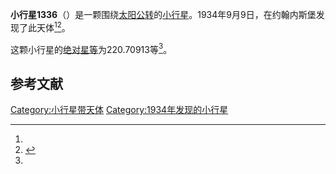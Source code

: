 {{Infobox planet
| bgcolour = #FFFFC0
| name = 1336 Zeelandia
| symbol = 
| image = 
| caption = 
| discovery = yes
| discovery_ref = 
| discoverer = {{link-en|亨德里克·范·基特|Hendrik van Gent}}
| discovery_site = [[约翰内斯堡|约翰内斯堡]] 
| discovered = 1934年9月9日
| designations = yes
| mp_name = 
| named_after = 
| alt_names = 1934 RW/ 1929 QE / 1930 XC / 1935 YF / 1939 RP / A906 YO
| mp_category = [[主带小行星|主带小行星]]
| orbit_ref = <ref name="a">[http://ssd.jpl.nasa.gov/sbdb.cgi?sstr=1336 1336 Zeelandia] {{Wayback|url=http://ssd.jpl.nasa.gov/sbdb.cgi?sstr=1336 |date=20201117215150 }}，小行星數據庫瀏覽器（JPL Small-Body Database Browser）－[[美国国家航空航天局|美国国家航空航天局]]喷气推进实验室</ref>
| epoch = 2456400.5 (2013年4月18日更新)
| aphelion = {{convert|3.0322781|AU|km|3|abbr=on|lk=out}}
| perihelion = {{convert|2.6712923|AU|km|3|abbr=on}}
| semimajor = {{convert|2.8517852|AU|km|3|abbr=on}}
| eccentricity = 0.0632912
| period = 1759.031626 [[日|日]]<br />4.82[[儒略年|儒略年]]
| avg_speed = 
| inclination = 3.19733
| asc_node = 97.42951
| mean_anomaly = 
| arg_peri = 220.70913
| satellites = 
| physical_characteristics = yes
| dimensions = 
| mass = 
| density = 
| surface_grav = 
| escape_velocity = 
| sidereal_day = 
| axial_tilt = 
| pole_ecliptic_lat = 
| pole_ecliptic_lon = 
| albedo = 
| temperatures= 
| temp_name1 = 
| mean_temp_1 = 
| max_temp_1 = 
| temp_name2 = 
| max_temp_2 = 
| spectral_type = 
| abs_magnitude = 220.70913
}}

'''小行星1336'''（{{lang-en|1336 Zeelandia}}）是一颗围绕[[太阳|太阳]][[公转|公转]]的[[小行星|小行星]]。1934年9月9日，{{link-en|亨德里克·范·基特|Hendrik van Gent}}在约翰内斯堡发现了此天体<ref name="a" /><ref>{{cite news|title=小行星列表|url=http://cfa-www.harvard.edu/iau/lists/NumberedMPs.txt|accessdate=2013-07-08|newspaper=哈佛大学|archive-date=2008-05-17|archive-url=https://web.archive.org/web/20080517010638/http://cfa-www.harvard.edu/iau/lists/NumberedMPs.txt|dead-url=no}}</ref>。

这颗小行星的[[绝对星等|绝对星等]]为220.70913等<ref name="a" />。

==参考文献==
{{reflist}}
{{Minor Planet Number|[[小行星1335|小行星1335]]|[[小行星1337|小行星1337]]}}

{{小天体}}

[[Category:小行星带天体|Category:小行星带天体]]
[[Category:1934年发现的小行星|Category:1934年发现的小行星]]

{{asteroid-stub}}